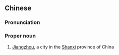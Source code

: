 {{also|绛州}}
==Chinese==
{{zh-forms|s=绛州}}
{{wikipedia|lang=zh}}

===Pronunciation===
{{zh-pron
|m=Jiàngzhōu
|cat=propn
}}

===Proper noun===
{{zh-proper noun}}

# [[Jiangzhou]], a city in the [[Shanxi]] province of China

{{zh-cat|Cities}}
